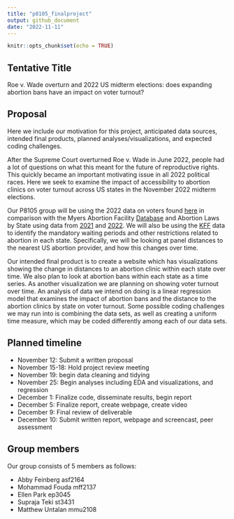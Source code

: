 ```yaml
---
title: "p8105_finalproject"
output: github_document
date: "2022-11-11"
---
```


```r
knitr::opts_chunk$set(echo = TRUE)
```


## Tentative Title 

Roe v. Wade overturn and 2022 US midterm elections: does expanding abortion bans have an impact on voter turnout?

## Proposal

Here we include our motivation for this project, anticipated data sources, intended final products, planned analyses/visualizations, and expected coding challenges.

After the Supreme Court overturned Roe v. Wade in June 2022, people had a lot of questions on what this meant for the future of reproductive rights. This quickly became an important motivating issue in all 2022 political races.  Here we seek to examine the impact of accessibility to abortion clinics on voter turnout across US states in the November 2022 midterm elections. 

Our P8105 group will be using the 2022 data on voters found [here](https://www.electproject.org/2022g) in comparison with the Myers Abortion Facility [Database](https://osf.io/8dg7r/) and Abortion Laws by State using data from [2021](https://lawatlas.org/datasets/abortion-bans) and [2022](https://worldpopulationreview.com/state-rankings/abortion-laws-by-state). We will also be using the [KFF](https://www.kff.org/womens-health-policy/state-indicator/mandatory-waiting-periods/?currentTimeframe=0&sortModel=%7B%22colId%22:%22Location%22,%22sort%22:%22asc%22%7D) data to identify the mandatory waiting periods and other restrictions related to abortion in each state. Specifically, we will be looking at panel distances to the nearest US abortion provider, and how this changes over time. 

Our intended final product is to create a website which has visualizations showing the change in distances to an abortion clinic within each state over time. We also plan to look at abortion bans within each state as a time series. As another visualization we are planning on showing voter turnout over time. An analysis of data we intend on doing is a linear regression model that examines the impact of abortion bans and the distance to the abortion clinics by state on voter turnout. Some possible coding challenges we may run into is combining the data sets, as well as creating a uniform time measure, which may be coded differently among each of our data sets. 

## Planned timeline

- November 12: Submit a written proposal
- November 15-18: Hold project review meeting
- November 19: begin data cleaning and tidying
- November 25: Begin analyses including EDA and visualizations, and regression
- December 1: Finalize code, disseminate results, begin report
- December 5: Finalize report, create webpage, create video 
- December 9: Final review of deliverable
- December 10: Submit written report, webpage and screencast, peer assessment 

## Group members

Our group consists of 5 members as follows:

* Abby Feinberg asf2164
* Mohammad Fouda mff2137
* Ellen Park ep3045
* Supraja Teki st3431
* Matthew Untalan mmu2108
